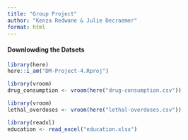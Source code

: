 ```yaml
---
title: "Group Project"
author: "Kenza Redwane & Julie Decraemer"
format: html
---
```


#### Downlowding the Datsets
```r
library(here)
here::i_am("DM-Project-4.Rproj")
```
```r
library(vroom)
drug_consumption <- vroom(here("drug-consumption.csv"))
```
```r
library(vroom)
lethal_overdoses <- vroom(here("lethal-overdoses.csv"))
```
```r
library(readxl)
education <- read_excel("education.xlsx")
```